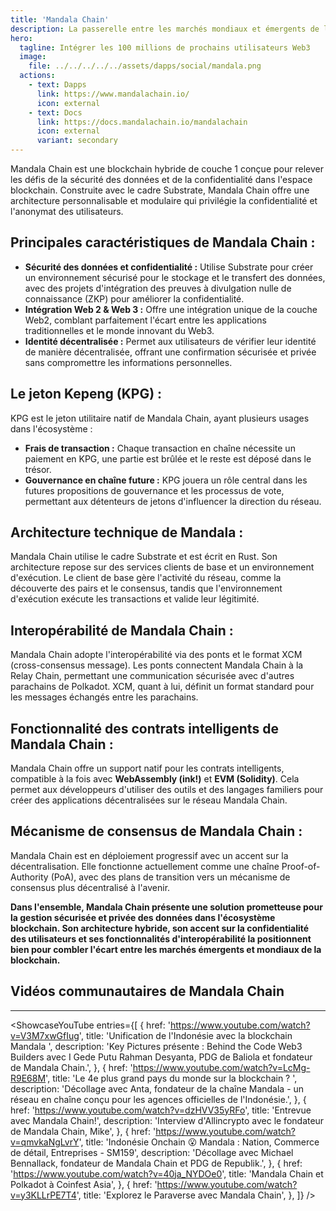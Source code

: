 ```yaml
---
title: 'Mandala Chain'
description: La passerelle entre les marchés mondiaux et émergents de la blockchain. Un pont entre le commerce de détail, les entreprises et les gouvernements.
hero:
  tagline: Intégrer les 100 millions de prochains utilisateurs Web3
  image: 
    file: ../../../../../assets/dapps/social/mandala.png
  actions:
    - text: Dapps
      link: https://www.mandalachain.io/
      icon: external
    - text: Docs
      link: https://docs.mandalachain.io/mandalachain
      icon: external
      variant: secondary
---
```



Mandala Chain est une blockchain hybride de couche 1 conçue pour relever les défis de la sécurité des données et de la confidentialité dans l'espace blockchain. Construite avec le cadre Substrate, Mandala Chain offre une architecture personnalisable et modulaire qui privilégie la confidentialité et l'anonymat des utilisateurs.

## Principales caractéristiques de Mandala Chain :
- **Sécurité des données et confidentialité :** Utilise Substrate pour créer un environnement sécurisé pour le stockage et le transfert des données, avec des projets d'intégration des preuves à divulgation nulle de connaissance (ZKP) pour améliorer la confidentialité.
- **Intégration Web 2 & Web 3 :** Offre une intégration unique de la couche Web2, comblant parfaitement l'écart entre les applications traditionnelles et le monde innovant du Web3.
- **Identité décentralisée :** Permet aux utilisateurs de vérifier leur identité de manière décentralisée, offrant une confirmation sécurisée et privée sans compromettre les informations personnelles.

## Le jeton Kepeng (KPG) :
KPG est le jeton utilitaire natif de Mandala Chain, ayant plusieurs usages dans l'écosystème :
- **Frais de transaction :** Chaque transaction en chaîne nécessite un paiement en KPG, une partie est brûlée et le reste est déposé dans le trésor.
- **Gouvernance en chaîne future :** KPG jouera un rôle central dans les futures propositions de gouvernance et les processus de vote, permettant aux détenteurs de jetons d'influencer la direction du réseau.

## Architecture technique de Mandala :
Mandala Chain utilise le cadre Substrate et est écrit en Rust. Son architecture repose sur des services clients de base et un environnement d'exécution. Le client de base gère l'activité du réseau, comme la découverte des pairs et le consensus, tandis que l'environnement d'exécution exécute les transactions et valide leur légitimité.

## Interopérabilité de Mandala Chain :
Mandala Chain adopte l'interopérabilité via des ponts et le format XCM (cross-consensus message). Les ponts connectent Mandala Chain à la Relay Chain, permettant une communication sécurisée avec d'autres parachains de Polkadot. XCM, quant à lui, définit un format standard pour les messages échangés entre les parachains.

## Fonctionnalité des contrats intelligents de Mandala Chain :
Mandala Chain offre un support natif pour les contrats intelligents, compatible à la fois avec **WebAssembly (ink!)** et **EVM (Solidity)**. Cela permet aux développeurs d'utiliser des outils et des langages familiers pour créer des applications décentralisées sur le réseau Mandala Chain.

## Mécanisme de consensus de Mandala Chain :
Mandala Chain est en déploiement progressif avec un accent sur la décentralisation. Elle fonctionne actuellement comme une chaîne Proof-of-Authority (PoA), avec des plans de transition vers un mécanisme de consensus plus décentralisé à l'avenir.

**Dans l'ensemble, Mandala Chain présente une solution prometteuse pour la gestion sécurisée et privée des données dans l'écosystème blockchain. Son architecture hybride, son accent sur la confidentialité des utilisateurs et ses fonctionnalités d'interopérabilité la positionnent bien pour combler l'écart entre les marchés émergents et mondiaux de la blockchain.**

## Vidéos communautaires de Mandala Chain
------------
<ShowcaseYouTube
  entries={[
          {
        href: 'https://www.youtube.com/watch?v=V3M7xwGfIug',
      title: 'Unification de l\'Indonésie avec la blockchain Mandala ',
      description: 'Key Pictures présente : Behind the Code Web3 Builders avec I Gede Putu Rahman Desyanta, PDG de Baliola et fondateur de Mandala Chain.',
    },
        {
        href: 'https://www.youtube.com/watch?v=LcMg-R9E68M',
      title: 'Le 4e plus grand pays du monde sur la blockchain ? ',
      description: 'Décollage avec Anta, fondateur de la chaîne Mandala - un réseau en chaîne conçu pour les agences officielles de l\'Indonésie.',
    },
            {
        href: 'https://www.youtube.com/watch?v=dzHVV35yRFo',
      title: 'Entrevue avec Mandala Chain!',
      description: 'Interview d\'Allincrypto avec le fondateur de Mandala Chain, Mike',
    },
                {
        href: 'https://www.youtube.com/watch?v=qmvkaNgLvrY',
      title: 'Indonésie Onchain 😮 Mandala : Nation, Commerce de détail, Entreprises - SM159',
      description: 'Décollage avec Michael Bennallack, fondateur de Mandala Chain et PDG de Republik.',
    },
            {
        href: 'https://www.youtube.com/watch?v=40ja_NYDOe0',
      title: 'Mandala Chain et Polkadot à Coinfest Asia',
    },
            {
        href: 'https://www.youtube.com/watch?v=y3KLLrPE7T4',
      title: 'Explorez le Paraverse avec Mandala Chain',
    },
  ]} />